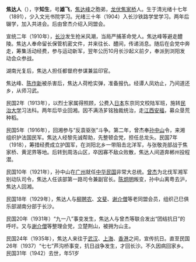 {{refimprove|time=2010-01-11T13:20:47+00:00}}
'''焦达人'''（{{bd|1891年||1942年}}），字'''知生'''，号'''雄飞'''，[[焦达峰|焦达峰]]之胞弟，[[龙伏|龙伏]][[焦家桥|焦家桥]]人。生于清光绪十七年（1891），少入文光书院学习。光绪三十年（1904）入长沙铁路学堂学习。两年后辍学，加入共进会。后由曾杰介绍入同盟会。

宣统二年（1910年），[[长沙|长沙]]发生抢米风潮，当局严捕革命党人。焦达峰等避走醴陵。焦达人奉命留长保管机密文件，并来往长、醴间，传递消息。随后在会党中奔走，筹集活动经费，参与运动新军，翌年公历10月长沙起义前夕，奉派到浏阳发动会众参战。

湖南光复后，焦达人担任都督府参谋兼监印官。

焦达峰、[[陈作新|陈作新]]被杀害后，焦达人荷枪实弹，准备报仇。经谭人凤劝止，乃间道还乡，从师习武。

民国2年（1913年），以烈士家属得照顾，公费入[[日本|日本]]东京同文校陆军班，施转[[民治大学|民治大学]]习法科。两年后毕业回湘。因不满汤芗铭独裁统治，走[[江西|江西]][[安福|安福]]，募众垦荒种稻。

民国5年（1916年），回湘参与“反袁驱张”斗争。第二年，曾杰奉[[孙中山|孙中山]]令，来湘组织护法国民军。焦达人经黎先诚帮助，先整顿会党，担任总龙头。民国7年（1918），筹措经费成立护国军，在浏阳北乡一带阻击北洋军，与张敬尧部战于焦家桥、黄泥界等地。后转到周洛山区，卒因寡不敌众败散，焦达人间道奔郴州投程潜。

民国10年（1921年），孙中山在[[广州|广州]]就任[[中华民国|中华民国]]非常大总统。[[曾杰|曾杰]]为北伐军湘军别动队司令，焦达人任该部第一路司令兼副官长。[[陈炯明|陈炯明]]叛变，孙中山离粤去沪，焦达人回湘。

民国18年（1929年），焦达人与[[柳聘农|柳聘农]]、[[文斐|文斐]]、[[谢介僧|谢介僧]]等老同盟会员，组织己巳俱乐部湖南分部于长沙。

民国20年（1931年）“九一八”事变发生，焦达人与曾杰等联合发出“团结抗日”的呼吁。又与[[谢介僧|谢介僧]]等整理会党，立楚荆山，被拥为山主。

民国24年（1935年），焦达人来往于[[武汉|武汉]]、[[上海|上海]]、[[香港|香港]]之间，宣传抗日。直至民国26年（1937）“七七”芦沟桥事变，抗日战争发生，才回长沙。不久因病回家乡。民国31年（1942）去世，年51岁